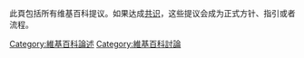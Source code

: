 此頁包括所有维基百科提议。如果达成[[Wikipedia:共识|共识]]，这些提议会成为正式方针、指引或者流程。

[[Category:維基百科論述|Category:維基百科論述]]
[[Category:維基百科討論|Category:維基百科討論]]
